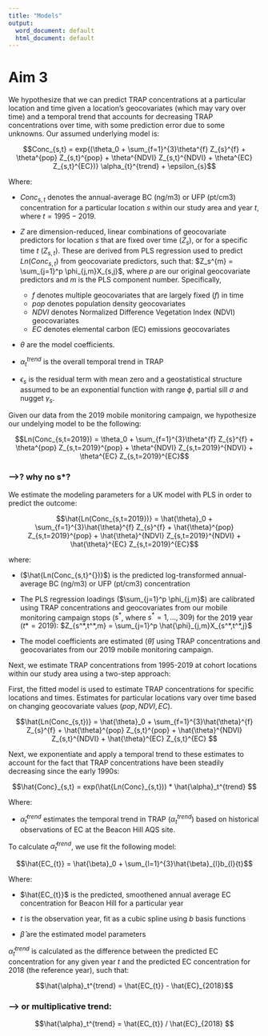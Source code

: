 ```yaml
---
title: "Models"
output:
  word_document: default
  html_document: default
---
```


# Aim 3

We hypothesize that we can predict TRAP concentrations at a particular location and time given a location's geocovariates (which may vary over time) and a temporal trend that accounts for decreasing TRAP concentrations over time, with some prediction error due to some unknowns. Our assumed underlying model is: 

$$Conc_{s,t} = exp{(\theta_0 + \sum_{f=1}^{3}\theta^{f} Z_{s}^{f} + \theta^{pop} Z_{s,t}^{pop} + \theta^{NDVI} Z_{s,t}^{NDVI} + \theta^{EC} Z_{s,t}^{EC})} \alpha_{t}^{trend} + \epsilon_{s}$$

Where:

* $Conc_{s,t}$ denotes the annual-average BC (ng/m3) or UFP (pt/cm3) concentration for a particular location $s$ within our study area and year $t$, where $t=1995-2019$.

* $Z$ are dimension-reduced, linear combinations of geocovariate predictors for location $s$ that are fixed over time ($Z_s$), or for a specific time $t$ ($Z_{s,t}$). These are derived from PLS regression used to predict $Ln(Conc_{s,t})$ from geocovariate predictors, such that: $Z_s^{m} = \sum_{j=1}^p \phi_{j,m}X_{s,j}$, where $p$ are our original geocovariate predictors and $m$ is the PLS component number. Specifically, 

  - $f$ denotes multiple geocovariates that are largely fixed ($f$) in time
  - $pop$ denotes population density geocovariates
  - $NDVI$ denotes Normalized Difference Vegetation Index (NDVI) geocovariates
  - $EC$ denotes elemental carbon (EC) emissions geocovariates

* $\theta$ are the model coefficients.

* $\alpha_{t}^{trend}$ is the overall temporal trend in TRAP  

* $\epsilon_{s}$ is the residual term with mean zero and a geostatistical structure assumed to be an exponential function with range $\phi$, partial sill $\sigma$ and nugget $\gamma_{s}$.


Given our data from the 2019 mobile monitoring campaign, we hypothesize our undelying model to be the following:

$$Ln(Conc_{s,t=2019}) = \theta_0 + \sum_{f=1}^{3}\theta^{f} Z_{s}^{f} + \theta^{pop} Z_{s,t=2019}^{pop} + \theta^{NDVI} Z_{s,t=2019}^{NDVI} + \theta^{EC} Z_{s,t=2019}^{EC}$$

### -->? why no s*?

We estimate the modeling parameters for a UK model with PLS in order to predict the outcome:

$$\hat{Ln(Conc_{s,t=2019})} = \hat{\theta}_0 + \sum_{f=1}^{3}\hat{\theta}^{f} Z_{s}^{f} + \hat{\theta}^{pop} Z_{s,t=2019}^{pop} + \hat{\theta}^{NDVI} Z_{s,t=2019}^{NDVI} + \hat{\theta}^{EC} Z_{s,t=2019}^{EC}$$

where:

* ($\hat{Ln(Conc_{s,t}^{})}$) is the predicted log-transformed annual-average BC (ng/m3) or UFP (pt/cm3) concentration 

* The PLS regression loadings ($\sum_{j=1}^p \phi_{j,m}$) are calibrated using TRAP concentrations and geocovariates from our mobile monitoring campaign stops ($s^*$, where $s^*=1,...,309$) for the 2019 year ($t*=2019$): $Z_{s^*,t^*,m} = \sum_{j=1}^p \hat{\phi}_{j,m}X_{s^*,t^*,j}$   

* The model coefficients are estimated ($\hat{\theta}$) using TRAP concentrations and geocovariates from our 2019 mobile monitoring campaign.  


Next, we estimate TRAP concentrations from 1995-2019 at cohort locations within our study  area using a two-step approach:

First, the fitted model is used to estimate TRAP concentrations for specific locations and times. Estimates for particular locations vary over time based on changing geocovariate values ($pop, NDVI, EC$). 

$$\hat{Ln(Conc_{s,t})} = \hat{\theta}_0 + \sum_{f=1}^{3}\hat{\theta}^{f} Z_{s}^{f} + \hat{\theta}^{pop} Z_{s,t}^{pop} + \hat{\theta}^{NDVI} Z_{s,t}^{NDVI} + \hat{\theta}^{EC} Z_{s,t}^{EC} $$

Next, we exponentiate and apply a temporal trend to these estimates to account for the fact that TRAP concentrations have been steadily decreasing since the early 1990s:
 
$$\hat{Conc}_{s,t} = exp(\hat{Ln(Conc}_{s,t})) * \hat{\alpha}_t^{trend} $$

Where: 

* $\hat{\alpha}_t^{trend}$ estimates the temporal trend in TRAP ($\alpha_t^{trend}$) based on historical observations of EC at the Beacon Hill AQS site.

To calculate $\hat{\alpha}_t^{trend}$, we use fit the following model:

$$\hat{EC_{t}} = \hat{\beta}_0 + \sum_{l=1}^{3}\hat{\beta}_{l}b_{l}{t}$$  

Where:

* $\hat{EC_{t}}$ is the predicted, smoothened annual average EC concentration for Beacon Hill for a particular year   

* $t$ is the observation year, fit as a cubic spline using $b$ basis functions

* $\hat{\beta}$ are the estimated model parameters 


$\hat{\alpha}_t^{trend}$ is calculated as the difference between the predicted EC concentration for any given year $t$ and the predicted EC concentration for 2018 (the reference year), such that:

$$\hat{\alpha}_t^{trend} = \hat{EC_{t}} - \hat{EC}_{2018}$$

### --> or multiplicative trend:

$$\hat{\alpha}_t^{trend} = \hat{EC_{t}} / \hat{EC}_{2018}   $$

